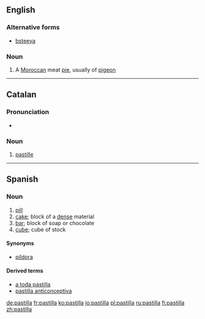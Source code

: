 ==English==

===Alternative forms===
* [[bsteeya]]

===Noun===
{{en-noun}}

# A [[Moroccan]] meat [[pie]], usually of [[pigeon]]

----

==Catalan==

===Pronunciation===
* {{rhymes|iʎə|lang=ca}}

===Noun===
{{ca-noun|f|pastilles}}

# [[pastille]]

----

==Spanish==

===Noun===
{{es-noun|f}}

# [[pill]]
# [[cake]]; block of a [[dense]] material
# [[bar]]; block of soap or chocolate
# [[cube]]; cube of stock

====Synonyms====
* {{sense|pill}} [[píldora]]

====Derived terms====
* [[a toda pastilla]]
* [[pastilla anticonceptiva]]

[[de:pastilla]]
[[fr:pastilla]]
[[ko:pastilla]]
[[io:pastilla]]
[[pl:pastilla]]
[[ru:pastilla]]
[[fi:pastilla]]
[[zh:pastilla]]